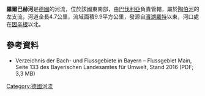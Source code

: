 {{Citecheck|time=2020-12-18T04:43:16+00:00}}
{{Coord|49.29283|N|10.15406|E|display=title}}

'''羅爾巴赫河'''是[[德國|德國]]的河流，位於該國東南部，由[[巴伐利亞|巴伐利亞]]負責管轄，屬於[[陶伯河|陶伯河]]的左支流，河道全長4.7公里，流域面積9.9平方公里，發源自[[濱湖羅特|濱湖羅特]]以東，河口處在[[因辛根|因辛根]]以北。

==參考資料==
*  Verzeichnis der Bach- und Flussgebiete in Bayern – Flussgebiet Main, Seite 133 des Bayerischen Landesamtes für Umwelt, Stand 2016 (PDF; 3,3 MB)

{{Germany-geo-stub}}
[[Category:德國河流|Category:德國河流]]